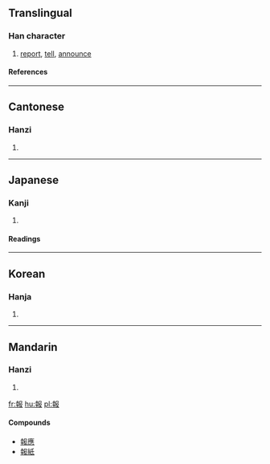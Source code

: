{{see|报}}

==Translingual==
===Han character===
{{Han char|rn=32|rad=土|as=09|sn=12|four=4744<sub>7</sub>|canj=土十尸中水 (GJSLE)}}
# [[report]], [[tell]], [[announce]]
====References====
{{Han ref|kx=0234.050|dkj=05275|dj=0471.130|hdz=10466.040|uh=5831|ud=22577|bh=B3F8|bd=46072}}
----
==Cantonese==
===Hanzi===
{{yue-hanzi|jyut=|y=bou3}}
# {{defn|Cantonese}}
----
==Japanese==
===Kanji===
{{ja-kanji|grade=5|rs=土09}}
# {{defn|Japanese}}
====Readings====
{{ja-readings|on=[[ほう]] (hō)|kun=[[しらせる]] (shiraseru), [[むくいる]] (mukuiru)}}
----
==Korean==
===Hanja===
{{ko-hanja|hangeul=[[보]], [[부]]|rv=bo, bu|mr=po, pu}}
# {{defn|Korean}}
----
==Mandarin==
===Hanzi===
{{cmn-hanzi|sim=报|pin=[[bào]] (bao4)|wg=pao<sup>4</sup>}}
# {{defn|Mandarin}}

[[fr:報]]
[[hu:報]]
[[pl:報]]
====Compounds====
{{top2}}
*[[報應]]
*[[報紙]]